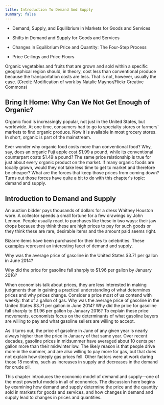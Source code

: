 ```yaml
---
title: Introduction To Demand And Supply
summary: false
---
```


<Info title="In this chapter, you will learn about:">

- Demand, Supply, and Equilibrium in Markets for Goods and Services

- Shifts in Demand and Supply for Goods and Services

- Changes in Equilibrium Price and Quantity: The Four-Step Process

- Price Ceilings and Price Floors

</Info>

<TextOverImage src="/images/module-1/chapter-3/PPm41annLPsJjjFF_Gvk6uE_r9wyRDZ1C-stock-image.jpg">
  Organic vegetables and fruits that are grown and sold within a specific
  geographical region should, in theory, cost less than conventional produce
  because the transportation costs are less. That is not, however, usually the
  case. (Credit: Modification of work by Natalie Maynor/Flickr Creative Commons)
</TextOverImage>

## Bring It Home: Why Can We Not Get Enough of Organic?

Organic food is increasingly popular, not just in the United States, but worldwide. At one time, consumers had to go to specialty stores or farmers' markets to find organic produce. Now it is available in most grocery stores. In short, organic is part of the mainstream.

Ever wonder why organic food costs more than conventional food? Why, say, does an organic Fuji apple cost \$1.99 a pound, while its conventional counterpart costs \$1.49 a pound? The same price relationship is true for just about every organic product on the market. If many organic foods are locally grown, would they not take less time to get to market and therefore be cheaper? What are the forces that keep those prices from coming down? Turns out those forces have quite a bit to do with this chapter's topic: demand and supply.

## Introduction to Demand and Supply

An auction bidder pays thousands of dollars for a dress Whitney Houston wore. A collector spends a small fortune for a few drawings by John Lennon. People usually react to purchases like these in two ways: their jaw drops because they think these are high prices to pay for such goods or they think these are rare, desirable items and the amount paid seems right.

Bizarre items have been purchased for their ties to celebrities. These [examples](https://www.huffpost.com/entry/weirdest-celebrity-items-sold-at-auction_n_1791850) represent an interesting facet of demand and supply.

<Callout>

Why was the average price of gasoline in the United States \$3.71 per gallon in June 2014?

Why did the price for gasoline fall sharply to \$1.96 per gallon by January 2016?

</Callout>

When economists talk about prices, they are less interested in making judgments than in gaining a practical understanding of what determines prices and why prices change. Consider a price most of us contend with weekly: that of a gallon of gas. Why was the average price of gasoline in the United States \$3.71 per gallon in June 2014? Why did the price for gasoline fall sharply to \$1.96 per gallon by January 2016? To explain these price movements, economists focus on the determinants of what gasoline buyers are willing to pay and what gasoline sellers are willing to accept.

As it turns out, the price of gasoline in June of any given year is nearly always higher than the price in January of that same year. Over recent decades, gasoline prices in midsummer have averaged about 10 cents per gallon more than their midwinter low. The likely reason is that people drive more in the summer, and are also willing to pay more for gas, but that does not explain how steeply gas prices fell. Other factors were at work during those 18 months, such as increases in supply and decreases in the demand for crude oil.

This chapter introduces the economic model of demand and supply—one of the most powerful models in all of economics. The discussion here begins by examining how demand and supply determine the price and the quantity sold in markets for goods and services, and how changes in demand and supply lead to changes in prices and quantities.
